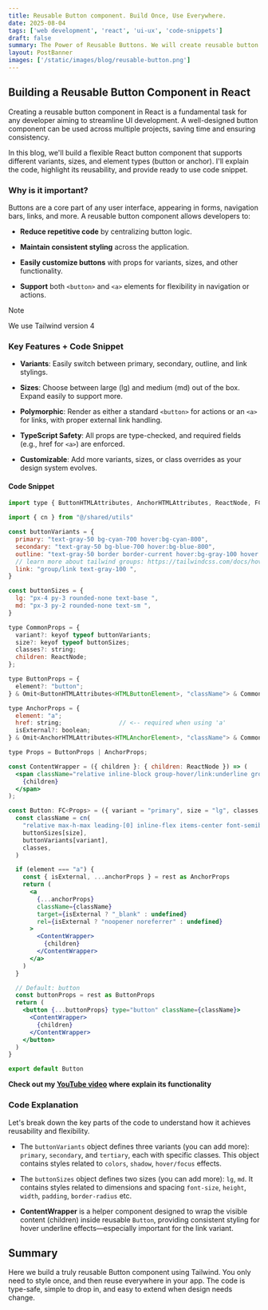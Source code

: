 ```yaml
---
title: Reusable Button component. Build Once, Use Everywhere.
date: 2025-08-04
tags: ['web development', 'react', 'ui-ux', 'code-snippets']
draft: false
summary: The Power of Reusable Buttons. We will create reusable button component written in JSX
layout: PostBanner
images: ['/static/images/blog/reusable-button.png']
---
```


## Building a Reusable Button Component in React

Creating a reusable button component in React is a fundamental task for any developer aiming to streamline UI development. A well-designed button component can be used across multiple projects, saving time and ensuring consistency.

In this blog, we'll build a flexible React button component that supports different variants, sizes, and element types (button or anchor). I'll explain the code, highlight its reusability, and provide ready to use code snippet.

### Why is it important?

Buttons are a core part of any user interface, appearing in forms, navigation bars, links, and more. A reusable button component allows developers to:

- **Reduce repetitive code** by centralizing button logic.

- **Maintain consistent styling** across the application.

- **Easily customize buttons** with props for variants, sizes, and other functionality.

- **Support** both `<button>` and `<a>` elements for flexibility in navigation or actions.

> [!note]
> We use Tailwind version 4

### Key Features + Code Snippet

- **Variants**: Easily switch between primary, secondary, outline, and link stylings.

- **Sizes**: Choose between large (lg) and medium (md) out of the box. Expand easily to support more.

- **Polymorphic**: Render as either a standard `<button>` for actions or an `<a>` for links, with proper external link handling.

- **TypeScript Safety**: All props are type-checked, and required fields (e.g., href for `<a>`) are enforced.

- **Customizable**: Add more variants, sizes, or class overrides as your design system evolves.

#### Code Snippet

```jsx
import type { ButtonHTMLAttributes, AnchorHTMLAttributes, ReactNode, FC } from "react"

import { cn } from "@/shared/utils"

const buttonVariants = {
  primary: "text-gray-50 bg-cyan-700 hover:bg-cyan-800",
  secondary: "text-gray-50 bg-blue-700 hover:bg-blue-800",
  outline: "text-gray-50 border border-current hover:bg-gray-100 hover:text-gray-900",
  // learn more about tailwind groups: https://tailwindcss.com/docs/hover-focus-and-other-states#differentiating-nested-groups
  link: "group/link text-gray-100 ",
}

const buttonSizes = {
  lg: "px-4 py-3 rounded-none text-base ",
  md: "px-3 py-2 rounded-none text-sm ",
}

type CommonProps = {
  variant?: keyof typeof buttonVariants;
  size?: keyof typeof buttonSizes;
  classes?: string;
  children: ReactNode;
};

type ButtonProps = {
  element?: "button";
} & Omit<ButtonHTMLAttributes<HTMLButtonElement>, "className"> & CommonProps;

type AnchorProps = {
  element: "a";
  href: string;                // <-- required when using 'a'
  isExternal?: boolean;
} & Omit<AnchorHTMLAttributes<HTMLAnchorElement>, "className"> & CommonProps;

type Props = ButtonProps | AnchorProps;

const ContentWrapper = ({ children }: { children: ReactNode }) => (
  <span className="relative inline-block group-hover/link:underline group-hover/link:underline-offset-4">
    {children}
  </span>
);

const Button: FC<Props> = ({ variant = "primary", size = "lg", classes, element, children, ...rest }) => {
  const className = cn(
    "relative max-h-max leading-[0] inline-flex items-center font-semibold text-nowrap transition",
    buttonSizes[size],
    buttonVariants[variant],
    classes,
  )

  if (element === "a") {
    const { isExternal, ...anchorProps } = rest as AnchorProps
    return (
      <a
        {...anchorProps}
        className={className}
        target={isExternal ? "_blank" : undefined}
        rel={isExternal ? "noopener noreferrer" : undefined}
      >
        <ContentWrapper>
          {children}
        </ContentWrapper>
      </a>
    )
  }

  // Default: button
  const buttonProps = rest as ButtonProps
  return (
    <button {...buttonProps} type="button" className={className}>
      <ContentWrapper>
        {children}
      </ContentWrapper>
    </button>
  )
}

export default Button
```

**Check out my [YouTube video](https://www.youtube.com/watch?v=_-G7VTWqMfc&t) where explain its functionality**

### Code Explanation

Let's break down the key parts of the code to understand how it achieves reusability and flexibility.

- The `buttonVariants` object defines three variants (you can add more): `primary`, `secondary`, and `tertiary`, each with specific classes. This object contains styles related to `colors`, `shadow`, `hover/focus` effects.

- The `buttonSizes` object defines two sizes (you can add more): `lg`, `md`. It contains styles related to dimensions and spacing `font-size`, `height`, `width`, `padding`, `border-radius` etc.

- **ContentWrapper** is a helper component designed to wrap the visible content (children) inside reusable `Button`, providing consistent styling for hover underline effects—especially important for the link variant.

## Summary

Here we build a truly reusable Button component using Tailwind. You only need to style once, and then reuse everywhere in your app. The code is type-safe, simple to drop in, and easy to extend when design needs change.
